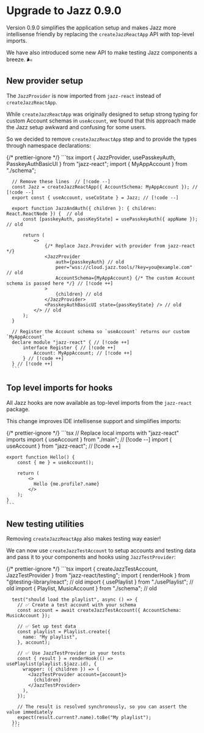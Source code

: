 
# Upgrade to Jazz 0.9.0

Version 0.9.0 simplifies the application setup and makes Jazz more intellisense friendly by
replacing the `createJazzReactApp` API with top-level imports.

We have also introduced some new API to make testing Jazz components a breeze. 🌬️

## New provider setup

The `JazzProvider` is now imported from `jazz-react` instead of `createJazzReactApp`.

While `createJazzReactApp` was originally designed to setup strong typing for custom Account schemas in `useAccount`,
we found that this approach made the Jazz setup awkward and confusing for some users.

So we decided to remove `createJazzReactApp` step and to provide the types through namespace declarations:

  <CodeGroup>
      {/* prettier-ignore */}
      ```tsx
      import { JazzProvider, usePasskeyAuth, PasskeyAuthBasicUI } from "jazz-react";
      import { MyAppAccount } from "./schema";

      // Remove these lines  // [!code --]
      const Jazz = createJazzReactApp({ AccountSchema: MyAppAccount }); // [!code --]
      export const { useAccount, useCoState } = Jazz; // [!code --]

      export function JazzAndAuth({ children }: { children: React.ReactNode }) {  // old
          const [passkeyAuth, passKeyState] = usePasskeyAuth({ appName });  // old

          return (
              <>
                  {/* Replace Jazz.Provider with provider from jazz-react */}
                  <JazzProvider
                      auth={passkeyAuth} // old
                      peer="wss://cloud.jazz.tools/?key=you@example.com" // old
                      AccountSchema={MyAppAccount} {/* The custom Account schema is passed here */} // [!code ++]
                  >
                      {children} // old
                  </JazzProvider>
                  <PasskeyAuthBasicUI state={passKeyState} /> // old
              </> // old
          );
      }

      // Register the Account schema so `useAccount` returns our custom `MyAppAccount`
      declare module "jazz-react" { // [!code ++]
          interface Register { // [!code ++]
              Account: MyAppAccount; // [!code ++]
          } // [!code ++]
      } // [!code ++]
      ```
  </CodeGroup>

## Top level imports for hooks

All Jazz hooks are now available as top-level imports from the `jazz-react` package.

This change improves IDE intellisense support and simplifies imports:

  <CodeGroup>
    {/* prettier-ignore */}
    ```tsx
    // Replace local imports with "jazz-react" imports
    import { useAccount } from "./main"; // [!code --]
    import { useAccount } from "jazz-react"; // [!code ++]

    export function Hello() {
        const { me } = useAccount();

        return (
            <>
              Hello {me.profile?.name}
            </>
        );
    }
    ```
  </CodeGroup>

## New testing utilities

Removing `createJazzReactApp` also makes testing way easier!

We can now use `createJazzTestAccount` to setup accounts and testing data and pass it to
your components and hooks using `JazzTestProvider`:

  <CodeGroup>
      {/* prettier-ignore */}
      ```tsx
      import { createJazzTestAccount, JazzTestProvider } from "jazz-react/testing";
      import { renderHook } from "@testing-library/react"; // old
      import { usePlaylist } from "./usePlaylist"; // old
      import { Playlist, MusicAccount } from "./schema"; // old

      test("should load the playlist", async () => {
        // ✅ Create a test account with your schema
        const account = await createJazzTestAccount({ AccountSchema: MusicAccount });

        // ✅ Set up test data
        const playlist = Playlist.create({
          name: "My playlist",
        }, account);

        // ✅ Use JazzTestProvider in your tests
        const { result } = renderHook(() => usePlaylist(playlist.$jazz.id), {
          wrapper: ({ children }) => (
            <JazzTestProvider account={account}>
              {children}
            </JazzTestProvider>
          ),
        });

        // The result is resolved synchronously, so you can assert the value immediately
        expect(result.current?.name).toBe("My playlist");
      });
      ```
  </CodeGroup>
